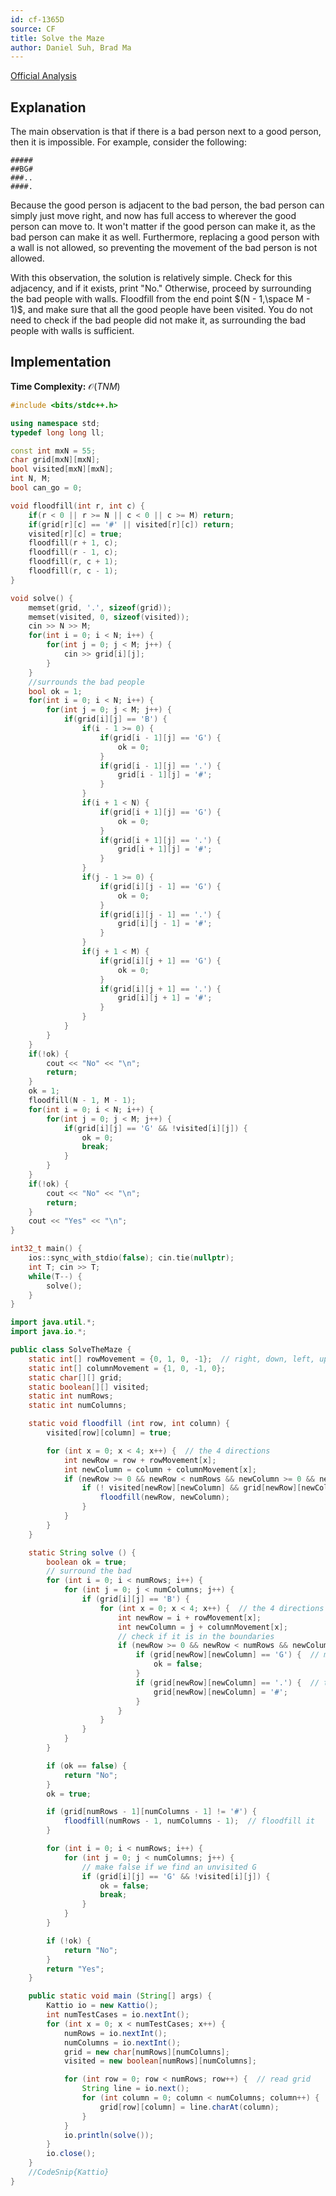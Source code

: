```yaml
---
id: cf-1365D
source: CF
title: Solve the Maze
author: Daniel Suh, Brad Ma
---
```


[Official Analysis](https://codeforces.com/blog/entry/78504)

## Explanation

The main observation is that if there is a bad person next to a good person, then it is impossible. For example, consider the following:

```
#####
##BG#
###..
####.
```

Because the good person is adjacent to the bad person, the bad person can simply just move right, and now has full access to wherever the good person can move to. It won't matter if the good person can make it, as the bad person can make it as well. Furthermore, replacing a good person with a wall is not allowed, so preventing the movement of the bad person is not allowed. 

With this observation, the solution is relatively simple. Check for this adjacency, and if it exists, print "No." Otherwise, proceed by surrounding the bad people with walls. Floodfill from the end point $(N - 1,\space M - 1)$, and make sure that all the good people have been visited. You do not need to check if the bad people did not make it, as surrounding the bad people with walls is sufficient. 

## Implementation

**Time Complexity:** $\mathcal{O}(TNM)$


<LanguageSection>

<CPPSection>

```cpp
#include <bits/stdc++.h>

using namespace std;
typedef long long ll;

const int mxN = 55;
char grid[mxN][mxN];
bool visited[mxN][mxN];
int N, M;
bool can_go = 0;

void floodfill(int r, int c) {
    if(r < 0 || r >= N || c < 0 || c >= M) return;
    if(grid[r][c] == '#' || visited[r][c]) return;
    visited[r][c] = true;
    floodfill(r + 1, c);
    floodfill(r - 1, c);
    floodfill(r, c + 1);
    floodfill(r, c - 1);
}

void solve() {
    memset(grid, '.', sizeof(grid));
    memset(visited, 0, sizeof(visited));
    cin >> N >> M;
    for(int i = 0; i < N; i++) {
        for(int j = 0; j < M; j++) {
            cin >> grid[i][j];
        }
    }
    //surrounds the bad people
    bool ok = 1;
    for(int i = 0; i < N; i++) {
        for(int j = 0; j < M; j++) {
            if(grid[i][j] == 'B') {
                if(i - 1 >= 0) {
                    if(grid[i - 1][j] == 'G') {
                        ok = 0;
                    }
                    if(grid[i - 1][j] == '.') {
                        grid[i - 1][j] = '#';
                    }
                }
                if(i + 1 < N) {
                    if(grid[i + 1][j] == 'G') {
                        ok = 0;
                    }
                    if(grid[i + 1][j] == '.') {
                        grid[i + 1][j] = '#';
                    }
                }
                if(j - 1 >= 0) {
                    if(grid[i][j - 1] == 'G') {
                        ok = 0;
                    }
                    if(grid[i][j - 1] == '.') {
                        grid[i][j - 1] = '#';
                    }
                }
                if(j + 1 < M) {
                    if(grid[i][j + 1] == 'G') {
                        ok = 0;
                    }
                    if(grid[i][j + 1] == '.') {
                        grid[i][j + 1] = '#';
                    }
                }
            }
        }
    }
    if(!ok) {
        cout << "No" << "\n";
        return;
    }
    ok = 1;
    floodfill(N - 1, M - 1);
    for(int i = 0; i < N; i++) {
        for(int j = 0; j < M; j++) {
            if(grid[i][j] == 'G' && !visited[i][j]) {
                ok = 0;
                break;
            }
        }
    }
    if(!ok) {
        cout << "No" << "\n";
        return;
    }
    cout << "Yes" << "\n";
}

int32_t main() {
	ios::sync_with_stdio(false); cin.tie(nullptr);
    int T; cin >> T;
    while(T--) {
        solve();
    }
}

```

</CPPSection>
	
<JavaSection>
	
```java	
import java.util.*;
import java.io.*;

public class SolveTheMaze {
	static int[] rowMovement = {0, 1, 0, -1};  // right, down, left, up
	static int[] columnMovement = {1, 0, -1, 0};
	static char[][] grid;
	static boolean[][] visited;
	static int numRows;
	static int numColumns;

	static void floodfill (int row, int column) {
		visited[row][column] = true;

		for (int x = 0; x < 4; x++) {  // the 4 directions
			int newRow = row + rowMovement[x];
			int newColumn = column + columnMovement[x];
			if (newRow >= 0 && newRow < numRows && newColumn >= 0 && newColumn < numColumns) {  // in boundaries
				if (! visited[newRow][newColumn] && grid[newRow][newColumn] != '#') {  // not visited, and not #
					floodfill(newRow, newColumn);
				}
			}
		}
	}

	static String solve () {
		boolean ok = true;
		// surround the bad
		for (int i = 0; i < numRows; i++) {
			for (int j = 0; j < numColumns; j++) {
				if (grid[i][j] == 'B') {
					for (int x = 0; x < 4; x++) {  // the 4 directions
						int newRow = i + rowMovement[x];
						int newColumn = j + columnMovement[x];
						// check if it is in the boundaries
						if (newRow >= 0 && newRow < numRows && newColumn >= 0 && newColumn < numColumns) {
							if (grid[newRow][newColumn] == 'G') {  // make false
								ok = false;
							}
							if (grid[newRow][newColumn] == '.') {  // turn it into #
								grid[newRow][newColumn] = '#';
							}
						}
					}
				}
			}
		}

		if (ok == false) {
			return "No";
		}
		ok = true;

		if (grid[numRows - 1][numColumns - 1] != '#') {
			floodfill(numRows - 1, numColumns - 1);  // floodfill it
		}

		for (int i = 0; i < numRows; i++) {
			for (int j = 0; j < numColumns; j++) {
				// make false if we find an unvisited G
				if (grid[i][j] == 'G' && !visited[i][j]) {
					ok = false;
					break;
				}
			}
		}

		if (!ok) {
			return "No";
		}
		return "Yes";
	}

	public static void main (String[] args) {
		Kattio io = new Kattio();
		int numTestCases = io.nextInt();
		for (int x = 0; x < numTestCases; x++) {
			numRows = io.nextInt();
			numColumns = io.nextInt();
			grid = new char[numRows][numColumns];
			visited = new boolean[numRows][numColumns];

			for (int row = 0; row < numRows; row++) {  // read grid
				String line = io.next();
				for (int column = 0; column < numColumns; column++) {
					grid[row][column] = line.charAt(column);
				}
			}
			io.println(solve());
		}
		io.close();
	}
	//CodeSnip{Kattio}
}
```
	
</JavaSection>

</LanguageSection>
